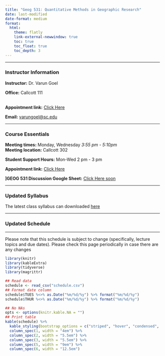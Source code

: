 ```yaml
---
title: "Geog 531: Quantitative Methods in Geographic Research"
date: last-modified
date-format: medium
format:
  html:
    theme: flatly
    link-external-newwindow: true
    toc: true
    toc_float: true
    toc_depth: 3
---
```


------------------------------------------------------------------------

### Instructor Information

**Instructor:** Dr. Varun Goel

**Office:** Callcott 111

\
**Appointment link:** [Click Here](https://outlook.office.com/bookwithme/user/675339bb37584ebaa37d12437cb4f286@sc.edu/meetingtype/aKkUKwRTska6ndT42c8OWg2?anonymous&ep=mlink)

**Email:** <a href="mailto:varungoel@sc.edu">varungoel\@sc.edu</a>

------------------------------------------------------------------------

### Course Essentials

**Meeting times:** Monday, Wednesday *3:55 pm - 5:10pm*\
**Meeting location:** Callcott 302

**Student Support Hours:** Mon-Wed 2 pm - 3 pm

**Appointment link:** [Click Here](https://outlook.office.com/bookwithme/user/675339bb37584ebaa37d12437cb4f286@sc.edu/meetingtype/aKkUKwRTska6ndT42c8OWg2?anonymous&ep=mlink)

**\]GEOG 531 Discussion Google Sheet:** [Click Here soon](https://piazza.com/sc/spring2025/geog510/home){target="_blank"}

------------------------------------------------------------------------

### Updated Syllabus

The latest class syllabus can downloaded [here](Geog531_FA25_QuantitativeMethods.pdf)

------------------------------------------------------------------------

### Updated Schedule

------------------------------------------------------------------------

Please note that this schedule is subject to change (specifically, lecture topics and due dates). Please check this page periodically in case there are any changes

```r
library(knitr)
library(kableExtra)
library(tidyverse)
library(magrittr)

## Read data
schedule <- read_csv("schedule.csv")
## Format date column
schedule$TUES %<>% as.Date("%m/%d/%y") %>% format("%m/%d/%y")
schedule$THUR %<>% as.Date("%m/%d/%y") %>% format("%m/%d/%y")
```

```r
## No NAs
opts <- options(knitr.kable.NA = "")
## Print table
kable(schedule) %>% 
  kable_styling(bootstrap_options = c("striped", "hover", "condensed", "responsive"), full_width = T) %>%
  column_spec(1, width = "4em") %>%
  column_spec(2, width = "5.5em") %>%
  column_spec(3, width = "5.5em") %>%
  column_spec(5, width = "9em") %>%
  column_spec(6, width = "12.5em")
```
